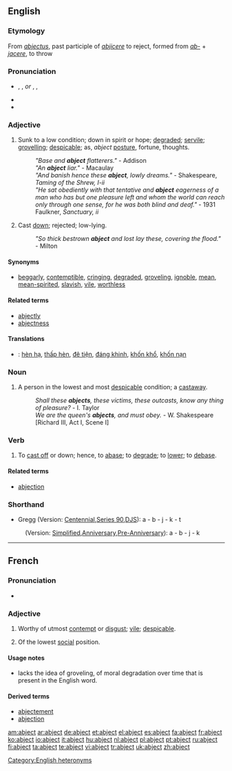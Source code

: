 ==English==

===Etymology===
From {{etyl|la}} ''[[abjectus]]'', past participle of ''[[abjicere]]'' to reject, formed from ''[[ab-]]'' + ''[[jacere]]'', to throw

===Pronunciation===
* {{enPR|ăbʹjĕkt}}, {{IPA|/ˈæbdʒɛkt/}}, {{SAMPA|/"{bdZEkt/}} ''or'' {{enPR|ăbʹjĭkt}}, {{IPA|/ˈæbdʒɪkt/}}, {{SAMPA|/"{bdZIkt/}}
* {{rhymes|ɛkt}}
* {{audio|en-uk-abject.ogg|Audio (UK)}}

===Adjective===
{{en-adj|er|more}}

# Sunk to a low condition; down in spirit or hope; [[degraded]]; [[servile]]; [[grovelling]]; [[despicable]]; as, ''abject'' [[posture]], fortune, thoughts.
#: ''"Base and '''abject''' flatterers."'' - Addison
#: ''"An '''abject''' liar."'' - Macaulay
#: ''"And banish hence these '''abject''', lowly dreams."'' - Shakespeare, ''Taming of the Shrew, I-ii''
#: ''"He sat obediently with that tentative and '''abject''' eagerness of a man who has but one pleasure left and whom the world can reach only through one sense, for he was both blind and deaf."'' - 1931 Faulkner, ''Sanctuary, ii''
# {{obsolete}} Cast [[down]]; rejected; low-lying.
#: ''"So thick bestrown '''abject''' and lost lay these, covering the flood."'' - Milton
====Synonyms====
* [[beggarly]], [[contemptible]], [[cringing]], [[degraded]], [[groveling]], [[ignoble]], [[mean]], [[mean-spirited]], [[slavish]], [[vile]], [[worthless]]

====Related terms====
* [[abjectly]]
* [[abjectness]]

====Translations====
{{checktrans}}
* {{ttbc|Vietnamese}}: [[hèn hạ]], [[thấp hèn]], [[đê tiện]], [[đáng khinh]], [[khốn khổ]], [[khốn nạn]]

===Noun===
{{en-noun}}

# {{obsolete}} A person in the lowest and most [[despicable]] condition; a [[castaway]].
#: ''Shall these '''abjects''', these victims, these outcasts, know any thing of pleasure?'' - I. Taylor
#: ''We are the queen's '''abjects''', and must obey.'' - W. Shakespeare [Richard III, Act I, Scene I]

===Verb===
{{en-verb}}

# {{transitive}} {{obsolete}} To [[cast off]] or down; hence, to [[abase]]; to [[degrade]]; to [[lower]]; to [[debase]].

====Related terms====
* [[abjection]]

===Shorthand===
* Gregg (Version: [http://en.wikipedia.org/wiki/Gregg_Shorthand#Centennial_Gregg_Shorthand Centennial],[http://en.wikipedia.org/wiki/Gregg_Shorthand#Series_90_Gregg_Shorthand  Series 90],[http://en.wikipedia.org/wiki/Gregg_Shorthand#Diamond_Jubilee_Gregg_Shorthand  DJS]): a - b - j - k - t
: (Version: [http://en.wikipedia.org/wiki/Gregg_Shorthand#Simplified_Gregg_Shorthand Simplified],[http://en.wikipedia.org/wiki/Gregg_Shorthand#Anniversary_Gregg_Shorthand Anniversary],[http://en.wikipedia.org/wiki/Gregg_Shorthand#Pre-Anniversary_Gregg_Shorthand Pre-Anniversary]): a - b - j - k

[[Category:English heteronyms]]

----

==French==

===Pronunciation===
* {{audio|Fr-abject.ogg|abject}}

===Adjective===
{{fr-adj}}

# {{literary}} Worthy of utmost [[contempt]] or [[disgust]]; [[vile]]; [[despicable]].
# {{literary|archaic}} Of the lowest [[social]] position.

====Usage notes====
*{{term||Abject}} lacks the idea of groveling, of moral degradation over time that is present in the English word.

====Derived terms====
*[[abjectement]]
*[[abjection]]

[[am:abject]]
[[ar:abject]]
[[de:abject]]
[[et:abject]]
[[el:abject]]
[[es:abject]]
[[fa:abject]]
[[fr:abject]]
[[ko:abject]]
[[io:abject]]
[[it:abject]]
[[hu:abject]]
[[nl:abject]]
[[pl:abject]]
[[pt:abject]]
[[ru:abject]]
[[fi:abject]]
[[ta:abject]]
[[te:abject]]
[[vi:abject]]
[[tr:abject]]
[[uk:abject]]
[[zh:abject]]